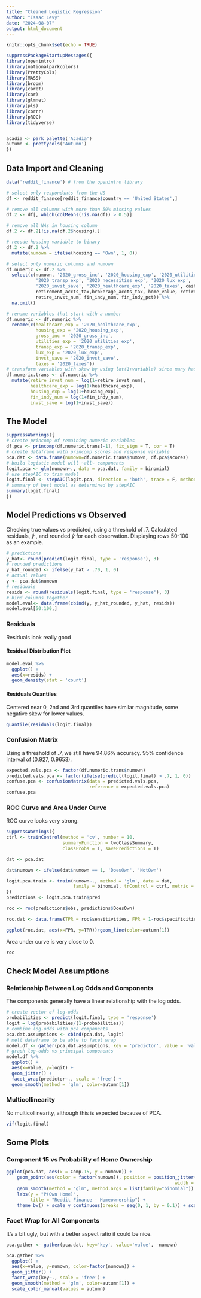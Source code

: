 ```yaml
---
title: "Cleaned Logistic Regression"
author: "Isaac Levy"
date: "2024-08-07"
output: html_document
---
```


```r
knitr::opts_chunk$set(echo = TRUE)
```

```r
suppressPackageStartupMessages({
library(openintro)
library(nationalparkcolors)
library(PrettyCols)
library(MASS)
library(broom)
library(caret)
library(car)
library(glmnet)
library(pls)
library(corrr)
library(pROC)
library(tidyverse)


acadia <- park_palette('Acadia')
autumn <- prettycols('Autumn')
})
```

## Data Import and Cleaning

```r
data('reddit_finance') # from the openintro library

# select only respondants from the US
df <- reddit_finance[reddit_finance$country == 'United States',]

# remove all columns with more than 50% missing values
df.2 <- df[, which(colMeans(!is.na(df)) > 0.5)]

# remove all NAs in housing column
df.2 <- df.2[!is.na(df.2$housing),]

# recode housing variable to binary
df.2 <- df.2 %>%
  mutate(numown = ifelse(housing == 'Own', 1, 0))

# select only numeric columns and numown
df.numeric <- df.2 %>%
  select(c(numown, '2020_gross_inc', '2020_housing_exp', '2020_utilities_exp', 
           '2020_transp_exp', '2020_necessities_exp', '2020_lux_exp',
           '2020_invst_save', '2020_healthcare_exp', '2020_taxes', cash,
           retirement_accts_tax,brokerage_accts_tax, home_value, retire_exp,
           retire_invst_num, fin_indy_num, fin_indy_pct)) %>%
  na.omit()

# rename variables that start with a number
df.numeric <- df.numeric %>%
  rename(c(healthcare_exp = '2020_healthcare_exp',
           housing_exp = '2020_housing_exp',
           gross_inc = '2020_gross_inc',
           utilities_exp = '2020_utilities_exp',
           transp_exp = '2020_transp_exp',
           lux_exp = '2020_lux_exp',
           invst_save = '2020_invst_save', 
           taxes = '2020_taxes'))
# transform variables with skew by using lot(1+variable) since many had 0s
df.numeric.trans <- df.numeric %>%
  mutate(retire_invst_num = log(1+retire_invst_num),
         healthcare_exp = log(1+healthcare_exp),
         housing_exp = log(1+housing_exp),
         fin_indy_num = log(1+fin_indy_num),
         invst_save = log(1+invst_save))
```



## The Model

```r
suppressWarnings({
# create princomp of remaining numeric variables
df.pca <- princomp(df.numeric.trans[-1], fix_sign = T, cor = T)
# create dataframe with princomp scores and response variable
pca.dat <- data.frame(numown=df.numeric.trans$numown, df.pca$scores)
# build logistic model will ~all~ components
logit.pca <- glm(numown~., data = pca.dat, family = binomial)
# use stepAIC to trim model
logit.final <- stepAIC(logit.pca, direction = 'both', trace = F, method = 'glm')
# summary of best model as determined by stepAIC
summary(logit.final)
})
```

## Model Predictions vs Observed

Checking true values vs predicted, using a threshold of .7. Calculated residuals, $\hat{y}$ , and rounded $\hat{y}$  for each observation. Displaying rows 50-100 as an example.

```r
# predictions
y_hat<- round(predict(logit.final, type = 'response'), 3)
# rounded predictions
y_hat_rounded <- ifelse(y_hat > .70, 1, 0)
# actual values
y <- pca.dat$numown
# residuals
resids <- round(residuals(logit.final, type = 'response'), 3)
# bind columns together
model.eval<- data.frame(cbind(y, y_hat_rounded, y_hat, resids))
model.eval[50:100,]
```

### Residuals

Residuals look really good

#### Residual Distribution Plot

```r
model.eval %>%
  ggplot() +
  aes(x=resids) +
  geom_density(stat = 'count')
```

#### Residuals Quantiles

Centered near 0, 2nd and 3rd quantiles have similar magnitude, some negative skew for lower values.

```r
quantile(residuals(logit.final))
```


### Confusion Matrix

Using a threshold of .7, we still have 94.86% accuracy. 95% confidence interval of (0.927, 0.9653).

```r
expected.vals.pca <- factor(df.numeric.trans$numown)
predicted.vals.pca <- factor(ifelse(predict(logit.final) > .7, 1, 0))
confuse.pca <- confusionMatrix(data = predicted.vals.pca,
                               reference = expected.vals.pca)
confuse.pca
```

### ROC Curve and Area Under Curve

ROC curve looks very strong.

```r
suppressWarnings({
ctrl <- trainControl(method = 'cv', number = 10,
                     summaryFunction = twoClassSummary,
                     classProbs = T, savePredictions = T)

dat <- pca.dat

dat$numown <- ifelse(dat$numown == 1, 'DoesOwn', 'NotOwn')

logit.pca.train <- train(numown~., method = 'glm', data = dat,
                         family = binomial, trControl = ctrl, metric = 'ROC')
})
predictions <- logit.pca.train$pred

roc <- roc(predictions$obs, predictions$DoesOwn)

roc.dat <- data.frame(TPR = roc$sensitivities, FPR = 1-roc$specificities)

ggplot(roc.dat, aes(x=FPR, y=TPR))+geom_line(color=autumn[1])
```

Area under curve is very close to 0.

```r
roc
```



## Check Model Assumptions

### Relationship Between Log Odds and Components

The components generally have a linear relationship with the log odds.

```r
# create vector of log-odds
probabilities <- predict(logit.final, type = 'response')
logit = log(probabilities/(1-probabilities))
# combine log-odds with pca components
pca.dat.assumptions <- cbind(pca.dat, logit)
# melt dataframe to be able to facet wrap
model.df <- gather(pca.dat.assumptions, key = 'predictor', value = 'value', -c(logit, numown))
# graph log-odds vs principal components
model.df %>%
  ggplot() +
  aes(x=value, y=logit) +
  geom_jitter() +
  facet_wrap(predictor~., scale = 'free') +
  geom_smooth(method = 'glm', color=autumn[1])
```

### Multicollinearity

No multicollinearity, although this is expected because of PCA.

```r
vif(logit.final)
```

## Some Plots

### Component 15 vs Probability of Home Ownership

```r
ggplot(pca.dat, aes(x = Comp.15, y = numown)) + 
    geom_point(aes(color = factor(numown)), position = position_jitter(height = 0.03, 
                                                               width = 0)) +
    geom_smooth(method = "glm", method.args = list(family="binomial")) +
    labs(y = "P(Own Home)", 
         title = "Reddit Finance - Homeownership") +
    theme_bw() + scale_y_continuous(breaks = seq(0, 1, by = 0.1)) + scale_color_manual(values=autumn)
```

### Facet Wrap for All Components

It's a bit ugly, but with a better aspect ratio it could be nice.

```r
pca.gather <- gather(pca.dat, key='key', value='value', -numown)

pca.gather %>%
  ggplot() +
  aes(x=value, y=numown, color=factor(numown)) +
  geom_jitter() +
  facet_wrap(key~., scale = 'free') +
  geom_smooth(method = 'glm', color=autumn[1]) +
  scale_color_manual(values = autumn)
```

